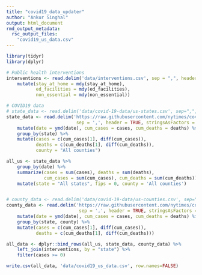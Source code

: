 ```yaml
---
title: "covid19_data_updater"
author: "Ankur Singhal"
output: html_document
rmd_output_metadata:
  rsc_output_files:
    "covid19_us_data.csv"
---
```


```r
library(tidyr)
library(dplyr)
```


```r
# Public health interventions
interventions <- read.delim('data/interventions.csv', sep = ",", header = TRUE, stringsAsFactors = FALSE) %>% 
    mutate(stay_at_home = mdy(stay_at_home), 
           ed_facilities = mdy(ed_facilities), 
           non_essential = mdy(non_essential))

# COVID19 data
# state_data <- read.delim('data/covid-19-data/us-states.csv', sep=",", header = TRUE, stringsAsFactors = FALSE) %>%
state_data <- read.delim('https://raw.githubusercontent.com/nytimes/covid-19-data/master/us-states.csv',
                          sep = ',', header = TRUE, stringsAsFactors = FALSE) %>%
    mutate(date = ymd(date), cum_cases = cases, cum_deaths = deaths) %>%
    group_by(state) %>% 
    mutate(cases = c(cum_cases[1], diff(cum_cases)), 
           deaths = c(cum_deaths[1], diff(cum_deaths)), 
           county = "All counties")

all_us <- state_data %>% 
    group_by(date) %>% 
    summarize(cases = sum(cases), deaths = sum(deaths), 
              cum_cases = sum(cum_cases), cum_deaths = sum(cum_deaths)) %>% 
    mutate(state = "All states", fips = 0, county = 'All counties')


# county_data <- read.delim('data/covid-19-data/us-counties.csv', sep=",", header = TRUE, stringsAsFactors = FALSE) %>%
county_data <- read.delim('https://raw.githubusercontent.com/nytimes/covid-19-data/master/us-counties.csv',
                           sep = ',', header = TRUE, stringsAsFactors = FALSE) %>%
    mutate(date = ymd(date), cum_cases = cases, cum_deaths = deaths) %>% 
    group_by(state, county) %>% 
    mutate(cases = c(cum_cases[1], diff(cum_cases)), 
           deaths = c(cum_deaths[1], diff(cum_deaths)))

all_data <- dplyr::bind_rows(all_us, state_data, county_data) %>% 
    left_join(interventions, by = "state") %>%
    filter(cases >= 0)
```


```r
write.csv(all_data, 'data/covid19_us_data.csv', row.names=FALSE)
```

